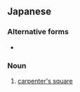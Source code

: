==Japanese==
{{ja-kanjitab|指|矩}}

===Alternative forms===
* {{l/ja|指金}}

===Noun===
{{ja-noun|さしがね}}

# [[carpenter's square]]